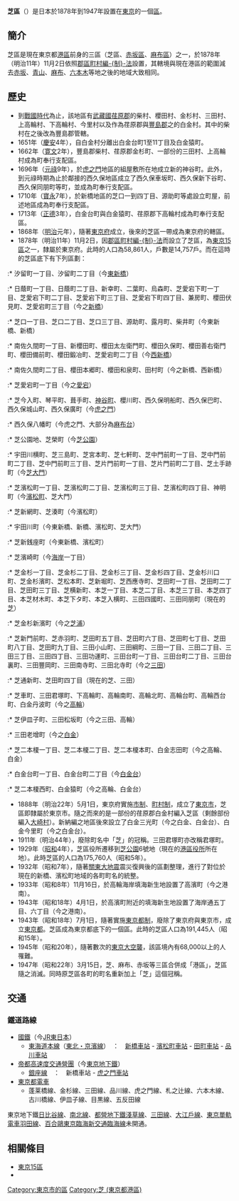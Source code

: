 {{日本都市 (廢除)
|廢除時間 =1947年3月15日
|廢除理由 =新設合併
|廢除時處置 = '''芝區'''、[[麻布區|麻布區]]、[[赤坂區|赤坂區]] → '''[[港區_(東京都)|港區]]'''
|現在市 =港區
|自治體名 =芝區
|日文原名=芝区
|平假名=しばく
|羅馬字拼音=Shiba-ku
|都道府縣=東京都
|人口=67,116
|註記=人口資料來源：人口調査
|統計時間 = 1945年11月1日
|自治體=麻布區、赤坂區、[[麴町區|麴町區]]、[[京橋區|京橋區]]、[[澀谷區|澀谷區]]、[[目黒區|目黒區]]、[[品川區|品川區]]
|所在地=芝區芝公園6號地1番地
| 經度 = 139°45'4"
| 緯度 = 35°39'29"
}}
<!-- {{japanese|芝区|しばく|Shiba-ku}} -->
'''芝區'''（{{jpn|j=芝区|kyu=芝區|hg=しばく|rm=Shiba ku|f=y}}）是日本於1878年到1947年設置在[[東京|東京]]的一個[[區|區]]。

== 簡介 ==
芝區是現在東京都[[港區_(東京都)|港區]]前身的三區（芝區、[[赤坂區|赤坂區]]、[[麻布區|麻布區]]）之一，於1878年（明治11年）11月2日依照[[郡區町村編制法|郡區町村編-{制}-法]]設置，其轄境與現在港區的範圍減去[[赤坂_(東京都港區)|赤坂]]、[[青山_(東京都港區)|青山]]、[[麻布|麻布]]、[[六本木|六本木]]等地之後的地域大致相同。

== 歷史 ==
* 到[[戰國時代_(日本)|戰國時代]]為止，該地區有[[武藏國|武藏國]][[荏原郡|荏原郡]]的柴村、櫻田村、金杉村、三田村、上高輪村、下高輪村、今里村以及作為荏原郡與[[豐島郡_(武藏國)|豐島郡]]之{{link-ja|入會地|入会地}}的白金村。其中的柴村在之後改為豐島郡管轄。
* 1651年（[[慶安|慶安]]4年），自白金村分離出白金台町1至11丁目及白金猿町。 
* 1662年（[[寛文|寛文]]2年），豐島郡柴村、荏原郡金杉町、一部份的三田村、上高輪村成為町奉行支配區。
* 1696年（[[元祿|元祿]]9年），於[[虎之門|虎之門]]地區的組屋敷所在地成立新的神谷町。此外，到元祿時期為止於鄰接的西久保地區成立了西久保車坂町、西久保新下谷町、西久保同朋町等町，並成為町奉行支配區。
* 1710年（[[寶永|寶永]]7年），於新橋地區的芝口一到四丁目、源助町等處設立町屋，前述地區成為町奉行支配區。
* 1713年（[[正德_(日本)|正德]]3年），白金台町與白金猿町、荏原郡下高輪村成為町奉行支配區。
* 1868年（[[明治|明治]]元年），隨著[[東京府|東京府]]成立，後來的芝區一帶成為東京府的轄區。
* 1878年（明治11年）11月2日，因[[郡區町村編制法|郡區町村編-{制}-法]]而設立了芝區，為[[東京15區|東京15區]]之一，隸屬於東京府。此時的人口為58,861人，戶數是14,757戶。而在這時的芝區底下有下列區劃：
:* 汐留町一丁目、汐留町二丁目（今[[東新橋|東新橋]]）
:* 日蔭町一丁目、日蔭町二丁目、新幸町、二葉町、烏森町、芝愛宕下町一丁目、芝愛宕下町二丁目、芝愛宕下町三丁目、芝愛宕下町四丁目、兼房町、櫻田伏見町、芝愛宕町三丁目（今之[[新橋_(東京都港區)|新橋]]）
:* 芝口一丁目、芝口二丁目、芝口三丁目、源助町、露月町、柴井町（今東新橋、新橋）
:* 南佐久間町一丁目、新櫻田町、櫻田太左衛門町、櫻田久保町、櫻田善右衛門町、櫻田備前町、櫻田鍛冶町、芝愛宕町二丁目（今[[西新橋|西新橋]]）
:* 南佐久間町二丁目、櫻田本郷町、櫻田和泉町、田村町（今之新橋、西新橋）
:* 芝愛宕町一丁目（今之[[愛宕_(東京都港區)|愛宕]]）
:* 芝今入町、琴平町、葺手町、[[神谷町|神谷町]]、櫻川町、西久保明船町、西久保巴町、西久保城山町、西久保廣町（今[[虎之門|虎之門]]）
:* 西久保八幡町（今虎之門、大部分為[[麻布台|麻布台]]）
:* 芝公園地、芝榮町（今[[芝公園|芝公園]]）
:* 宇田川横町、芝三島町、芝宮本町、芝七軒町、芝中門前町一丁目、芝中門前町二丁目、芝中門前町三丁目、芝片門前町一丁目、芝片門前町二丁目、芝土手跡町（今[[芝大門|芝大門]]）
:* 芝濱松町一丁目、芝濱松町二丁目、芝濱松町三丁目、芝濱松町四丁目、神明町（今[[濱松町|濱松町]]、芝大門）
:* 芝新網町、芝湊町（今濱松町）
:* 宇田川町（今東新橋、新橋、濱松町、芝大門）
:* 芝新銭座町（今東新橋、濱松町）
:* 芝濱崎町（今[[海岸_(東京都港區)|海岸]]一丁目）
:* 芝金杉一丁目、芝金杉二丁目、芝金杉三丁目、芝金杉四丁目、芝金杉川口町、芝金杉濱町、芝松本町、芝新堀町、芝西應寺町、芝田町一丁目、芝田町二丁目、芝田町三丁目、芝横新町、本芝一丁目、本芝二丁目、本芝三丁目、本芝四丁目、本芝材木町、本芝下タ町、本芝入横町、三田四國町、三田同朋町（現在的[[芝_(東京都港區)|芝]]）
:* 芝金杉新濱町（今之[[芝浦|芝浦]]）
:* 芝新門前町、芝赤羽町、芝田町五丁目、芝田町六丁目、芝田町七丁目、芝田町八丁目、芝田町九丁目、三田小山町、三田綱町、三田一丁目、三田二丁目、三田三丁目、三田四丁目、三田功運町、三田台町一丁目、三田台町二丁目、三田台裏町、三田豐岡町、三田南寺町、三田北寺町（今之[[三田_(東京都港區)|三田]]）
:* 芝通新町、芝田町四丁目（現在的芝、三田）
:* 芝車町、三田君塚町、下高輪町、高輪南町、高輪北町、高輪台町、高輪西台町、白金丹波町（今之[[高輪|高輪]]）
:* 芝伊皿子町、三田松坂町（今之三田、高輪）
:* 三田老增町（今之[[白金_(東京都港區)|白金]]）
:* 芝二本榎一丁目、芝二本榎二丁目、芝二本榎本町、白金志田町（今之高輪、白金）
:* 白金台町一丁目、白金台町二丁目（今[[白金台|白金台]]）
:* 芝二本榎西町、白金猿町（今之高輪、白金台）
* 1888年（明治22年）5月1日，東京府實施[[市制_(日本)|市制]]、[[町村制|町村制]]，成立了[[東京市|東京市]]，芝區即隸屬於東京市。隨之而來的是一部份的荏原郡白金村編入芝區（剩餘部份編入[[大崎町_(東京府)|大崎村]]）。新納編之地區後來設立了白金三光町（今之白金、白金台）、白金今里町（今之白金台）。
* 1911年（明治44年），廢除町名中「芝」的冠稱。三田君塚町亦改稱君塚町。
* 1929年（[[昭和|昭和]]4年），芝區役所遷移到[[芝公園|芝公園]]6號地（現在的[[港區役所_(東京都)|港區役所]]所在地）。此時芝區的人口為175,760人（昭和5年）。
* 1932年（昭和7年），隨著[[關東大地震|關東大地震]]震災復興後的區劃整理，進行了對位於現在的新橋、濱松町地域的各町町名的統整。
* 1933年（昭和8年）11月16日，於高輪海岸填海新生地設置了高濱町（今之港南）。
* 1943年（昭和18年）4月1日，於高濱町附近的填海新生地設置了海岸通五丁目、六丁目（今之港南）。
* 1943年（昭和18年）7月1日，隨著實施[[東京都制|東京都制]]，廢除了東京府與東京市，成立[[東京都|東京都]]。芝區成為東京都底下的一個區。此時的芝區人口為191,445人（昭和15年）。
* 1945年（昭和20年），隨著數次的[[東京大空襲|東京大空襲]]，該區境內有68,000以上的人罹難。
* 1947年（昭和22年）3月15日，芝、麻布、赤坂等三區合併成「港區」，芝區隨之消滅。同時原芝區各町的町名重新加上「芝」這個冠稱。

== 交通 ==
=== 鐵道路線 ===
* [[日本國有鐵道|國鐵]]（今[[東日本旅客鐵道|JR東日本]]）
** [[東海道本線|東海道本線]]（[[京濱東北線|東北・京濱線]]）　：　[[新橋站_(日本)|新橋車站]] - [[濱松町車站|濱松町車站]] - [[田町車站_(東京都)|田町車站]] - [[品川車站|品川車站]]
* [[帝都高速度交通營團|帝都高速度交通營團]]（今[[東京地下鐵|東京地下鐵]]）
** [[東京地下鐵銀座線|銀座線]]　：　新橋車站 - [[虎之門車站|虎之門車站]]
* [[東京都電車|東京都電車]]
** 蓬莱橋線、金杉線、三田線、品川線、虎之門線、札之辻線、六本木線、古川橋線、伊皿子線、目黒線、五反田線

東京地下鐵[[東京地下鐵日比谷線|日比谷線]]、[[東京地下鐵南北線|南北線]]、[[都營地下鐵|都營地下鐵]][[都營地下鐵淺草線|淺草線]]、[[都營地下鐵三田線|三田線]]、[[都營地下鐵大江戶線|大江戶線]]、[[東京單軌電車|東京單軌電車]][[東京單軌電車羽田線|羽田線]]、[[百合鷗_(鐵道公司)|百合鷗]][[臨海線_(東京臨海新交通)|東京臨海新交通臨海線]]未開通。

== 相關條目 ==
* [[東京15區|東京15區]]
* {{link-ja|東京都廢除的市町村列表|東京都の廃止市町村一覧}}

{{Geographic Location
|中央 = 芝區
|北 = [[麹町區|麹町區]]
|東北 = [[京橋區|京橋區]]
|東 = 
|東南 = 
|南 = [[品川區|品川區]]
|西南 = 
|西 = [[涉谷區|涉谷區]]<br />[[目黒區|目黒區]]
|西北 = [[赤坂區|赤坂區]]<br />[[麻布區|麻布區]]
|image =
}}
{{東京35區}}

<!-- {{DEFAULTSORT:Shiba ku}} -->
[[Category:東京市的區|Category:東京市的區]]
[[Category:芝_(東京都港區)|Category:芝 (東京都港區)]]